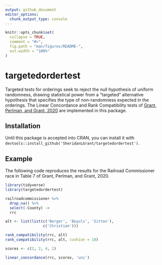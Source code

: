 ```yaml
---
output: github_document
editor_options: 
  chunk_output_type: console
---
```


<!-- README.md is generated from README.Rmd. Please edit that file -->

```r
knitr::opts_chunk$set(
  collapse = TRUE,
  comment = "#>",
  fig.path = "man/figures/README-",
  out.width = "100%"
)
```

# targetedordertest

<!-- badges: start -->
<!-- badges: end -->

Targeted tests for orderings seek to reject the null hypothesis of uniform randomness, drawing statistical power from a "targeted" alternative hypothesis that specifies the type of non-randomness expected in the orderings. The Linear Concordance and Rank Compatibility tests of [Grant, Perlman, and Grant, 2020](https://www.sciencedirect.com/science/article/abs/pii/S0378375818300867) are implemented in this package.

## Installation

<!-- You can install the released version of targetedordertest from [CRAN](https://CRAN.R-project.org) with: -->

<!-- ``` r -->
<!-- install.packages("targetedordertest") -->
<!-- ``` -->

Until this package is accepted into CRAN, you can install it with `devtools::install_github('SheridanLGrant/targetedordertest')`.

## Example

The following code reproduces the results for the Railroad Commissioner race in Table 7 of Grant, Perlman, and Grant, 2020.

```r
library(tidyverse)
library(targetedordertest)

railroadcommissioner %>%
  drop_na() %>%
  select(-County) ->
  rrc

alt <- list(list(c('Berger', 'Boyuls', 'Sitton'),
                 c('Christian')))

rank_compatibility(rrc, alt)
rank_compatibility(rrc, alt, cushion = 10)

scores <- c(2, 2, 4, 2)

linear_concordance(rrc, scores, 'uni')
```

